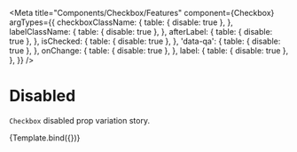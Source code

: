 
<Meta
    title="Components/Checkbox/Features"
    component={Checkbox}
    argTypes={{
        checkboxClassName: {
            table: { disable: true },
        },
        labelClassName: {
            table: { disable: true },
        },
        afterLabel: {
            table: { disable: true },
        },
        isChecked: {
            table: { disable: true },
        },
        'data-qa': {
            table: { disable: true },
        },
        onChange: {
            table: { disable: true },
        },
        label: {
            table: { disable: true },
        },
    }}
/>

# Disabled

`Checkbox` disabled prop variation story.

<Canvas>
    <Story
        name="Disabled"
        args={{
            label: 'Check Me!',
            disabled: true,
        }}
    >
        {Template.bind({})}
    </Story>
</Canvas>
